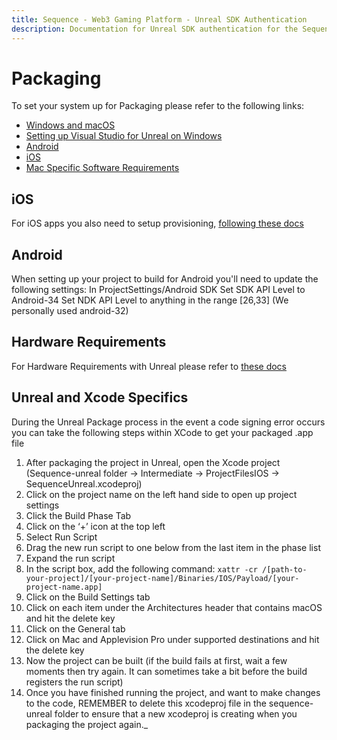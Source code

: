 ```yaml
---
title: Sequence - Web3 Gaming Platform - Unreal SDK Authentication
description: Documentation for Unreal SDK authentication for the Sequence infrastructure stack for web3 gaming.
---
```


# Packaging

To set your system up for Packaging please refer to the following links:

- [Windows and macOS](https://dev.epicgames.com/documentation/en-us/unreal-engine/packaging-unreal-engine-projects?application_version=5.3)
- [Setting up Visual Studio for Unreal on Windows](https://dev.epicgames.com/documentation/en-us/unreal-engine/setting-up-visual-studio-development-environment-for-cplusplus-projects-in-unreal-engine)
- [Android](https://dev.epicgames.com/documentation/en-us/unreal-engine/packaging-android-projects-in-unreal-engine?application_version=5.3)
- [iOS](https://dev.epicgames.com/documentation/en-us/unreal-engine/packaging-ios-projects-in-unreal-engine?application_version=5.3)
- [Mac Specific Software Requirements](https://dev.epicgames.com/documentation/en-us/unreal-engine/hardware-and-software-specifications-for-unreal-engine)

## iOS
For iOS apps you also need to setup provisioning, [following these docs](https://dev.epicgames.com/documentation/en-us/unreal-engine/setting-up-ios-tvos-and-ipados-provisioning-profiles-and-signing-certificates-for-unreal-engine-projects?application_version=5.3)

## Android
When setting up your project to build for Android you'll need to update the following settings:
In ProjectSettings/Android SDK
Set SDK API Level to Android-34
Set NDK API Level to anything in the range [26,33] (We personally used android-32)

## Hardware Requirements
For Hardware Requirements with Unreal please refer to [these docs](https://dev.epicgames.com/documentation/en-us/unreal-engine/hardware-and-software-specifications-for-unreal-engine?application_version=5.3)

## Unreal and Xcode Specifics
During the Unreal Package process in the event a code signing error occurs you can take the following steps within XCode to get your packaged .app file

1) After packaging the project in Unreal, open the Xcode project (Sequence-unreal folder -> Intermediate -> ProjectFilesIOS -> SequenceUnreal.xcodeproj)
2) Click on the project name on the left hand side to open up project settings
3) Click the Build Phase Tab
4) Click on the ‘+’ icon at the top left
5) Select Run Script
6) Drag the new run script to one below from the last item in the phase list
7) Expand the run script
8) In the script box, add the following command: `xattr -cr /[path-to-your-project]/[your-project-name]/Binaries/IOS/Payload/[your-project-name.app]`
9) Click on the Build Settings tab
10) Click on each item under the Architectures header that contains macOS and hit the delete key
11) Click on the General tab
12) Click on Mac and Applevision Pro under supported destinations and hit the delete key
13) Now the project can be built (if the build fails at first, wait a few moments then try again. It can sometimes take a bit before the build registers the run script)
14) Once you have finished running the project, and want to make changes to the code, REMEMBER to delete this xcodeproj file in the sequence-unreal folder to ensure that a new xcodeproj is creating when you packaging the project again._